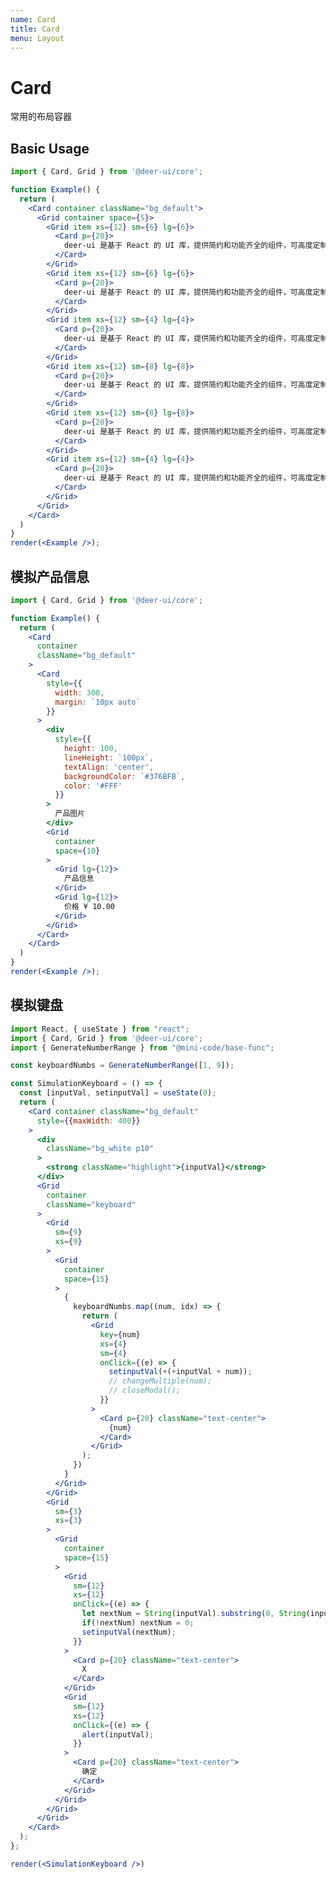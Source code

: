 ```yaml
---
name: Card
title: Card
menu: Layout
---
```


# Card

常用的布局容器

## Basic Usage

```jsx live noInline
import { Card, Grid } from '@deer-ui/core';

function Example() {
  return (
    <Card container className="bg_default">
      <Grid container space={5}>
        <Grid item xs={12} sm={6} lg={6}>
          <Card p={20}>
            deer-ui 是基于 React 的 UI 库，提供简约和功能齐全的组件，可高度定制的组件接口，灵活的配置，提供给开发者另一种开发思路，也致力于尝试不同的组件使用和开发方向。
          </Card>
        </Grid>
        <Grid item xs={12} sm={6} lg={6}>
          <Card p={20}>
            deer-ui 是基于 React 的 UI 库，提供简约和功能齐全的组件，可高度定制的组件接口，灵活的配置，提供给开发者另一种开发思路，也致力于尝试不同的组件使用和开发方向。
          </Card>
        </Grid>
        <Grid item xs={12} sm={4} lg={4}>
          <Card p={20}>
            deer-ui 是基于 React 的 UI 库，提供简约和功能齐全的组件，可高度定制的组件接口，灵活的配置，提供给开发者另一种开发思路，也致力于尝试不同的组件使用和开发方向。
          </Card>
        </Grid>
        <Grid item xs={12} sm={8} lg={8}>
          <Card p={20}>
            deer-ui 是基于 React 的 UI 库，提供简约和功能齐全的组件，可高度定制的组件接口，灵活的配置，提供给开发者另一种开发思路，也致力于尝试不同的组件使用和开发方向。
          </Card>
        </Grid>
        <Grid item xs={12} sm={8} lg={8}>
          <Card p={20}>
            deer-ui 是基于 React 的 UI 库，提供简约和功能齐全的组件，可高度定制的组件接口，灵活的配置，提供给开发者另一种开发思路，也致力于尝试不同的组件使用和开发方向。
          </Card>
        </Grid>
        <Grid item xs={12} sm={4} lg={4}>
          <Card p={20}>
            deer-ui 是基于 React 的 UI 库，提供简约和功能齐全的组件，可高度定制的组件接口，灵活的配置，提供给开发者另一种开发思路，也致力于尝试不同的组件使用和开发方向。
          </Card>
        </Grid>
      </Grid>
    </Card>
  )
}
render(<Example />);
```

## 模拟产品信息

```jsx live noInline
import { Card, Grid } from '@deer-ui/core';

function Example() {
  return (
    <Card
      container
      className="bg_default"
    >
      <Card
        style={{
          width: 300,
          margin: `10px auto`
        }}
      >
        <div
          style={{
            height: 100,
            lineHeight: `100px`,
            textAlign: 'center',
            backgroundColor: `#376BFB`,
            color: '#FFF'
          }}
        >
          产品图片
        </div>
        <Grid
          container
          space={10}
        >
          <Grid lg={12}>
            产品信息
          </Grid>
          <Grid lg={12}>
            价格 ¥ 10.00
          </Grid>
        </Grid>
      </Card>
    </Card>
  )
}
render(<Example />);
```

## 模拟键盘

```jsx live noInline
import React, { useState } from "react";
import { Card, Grid } from '@deer-ui/core';
import { GenerateNumberRange } from "@mini-code/base-func";

const keyboardNumbs = GenerateNumberRange([1, 9]);

const SimulationKeyboard = () => {
  const [inputVal, setinputVal] = useState(0);
  return (
    <Card container className="bg_default"
      style={{maxWidth: 400}}
    >
      <div
        className="bg_white p10"
      >
        <strong className="highlight">{inputVal}</strong>
      </div>
      <Grid
        container
        className="keyboard"
      >
        <Grid
          sm={9}
          xs={9}
        >
          <Grid
            container
            space={15}
          >
            {
              keyboardNumbs.map((num, idx) => {
                return (
                  <Grid
                    key={num}
                    xs={4}
                    sm={4}
                    onClick={(e) => {
                      setinputVal(+(+inputVal + num));
                      // changeMultiple(num);
                      // closeModal();
                    }}
                  >
                    <Card p={20} className="text-center">
                      {num}
                    </Card>
                  </Grid>
                );
              })
            }
          </Grid>
        </Grid>
        <Grid
          sm={3}
          xs={3}
        >
          <Grid
            container
            space={15}
          >
            <Grid
              sm={12}
              xs={12}
              onClick={(e) => {
                let nextNum = String(inputVal).substring(0, String(inputVal).length - 1);
                if(!nextNum) nextNum = 0;
                setinputVal(nextNum);
              }}
            >
              <Card p={20} className="text-center">
                X
              </Card>
            </Grid>
            <Grid
              sm={12}
              xs={12}
              onClick={(e) => {
                alert(inputVal);
              }}
            >
              <Card p={20} className="text-center">
                确定
              </Card>
            </Grid>
          </Grid>
        </Grid>
      </Grid>
    </Card>
  );
};

render(<SimulationKeyboard />)
```
